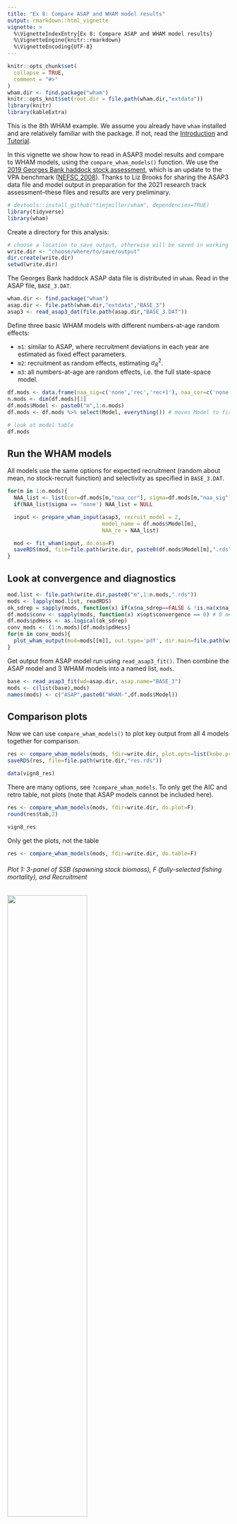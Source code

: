 ```yaml
---
title: "Ex 8: Compare ASAP and WHAM model results"
output: rmarkdown::html_vignette
vignette: >
  %\VignetteIndexEntry{Ex 8: Compare ASAP and WHAM model results}
  %\VignetteEngine{knitr::rmarkdown}
  %\VignetteEncoding{UTF-8}
---
```


```r
knitr::opts_chunk$set(
  collapse = TRUE,
  comment = "#>"
)
wham.dir <- find.package("wham")
knitr::opts_knit$set(root.dir = file.path(wham.dir,"extdata"))
library(knitr)
library(kableExtra)
```

This is the 8th WHAM example. We assume you already have `wham` installed and are relatively familiar with the package. If not, read the [Introduction](https://timjmiller.github.io/wham/) and  [Tutorial](https://timjmiller.github.io/wham/articles/).

In this vignette we show how to read in ASAP3 model results and compare to WHAM models, using the `compare_wham_models()` function. We use the [2019 Georges Bank haddock stock assessment](https://apps-nefsc.fisheries.noaa.gov/saw/sasi/uploads/2019_HAD_GB_RPT.pdf), which is an update to the VPA benchmark ([NEFSC 2008](https://repository.library.noaa.gov/view/noaa/5227)). Thanks to Liz Brooks for sharing the ASAP3 data file and model output in preparation for the 2021 research track assessment--these files and results are very preliminary.

```r
# devtools::install_github("timjmiller/wham", dependencies=TRUE)
library(tidyverse)
library(wham)
```

Create a directory for this analysis:
```r
# choose a location to save output, otherwise will be saved in working directory
write.dir <- "choose/where/to/save/output"
dir.create(write.dir)
setwd(write.dir)
```

The Georges Bank haddock ASAP data file is distributed in `wham`. Read in the ASAP file, `BASE_3.DAT`.
```r
wham.dir <- find.package("wham")
asap.dir <- file.path(wham.dir,"extdata","BASE_3")
asap3 <- read_asap3_dat(file.path(asap.dir,"BASE_3.DAT"))
```

Define three basic WHAM models with different numbers-at-age random effects:

  - `m1`: similar to ASAP, where recruitment deviations in each year are estimated as fixed effect parameters.
  - `m2`: recruitment as random effects, estimating $\sigma^2_R$. 
  - `m3`: all numbers-at-age are random effects, i.e. the full state-space model.

```r
df.mods <- data.frame(naa_sig=c('none','rec','rec+1'), naa_cor=c('none','iid','iid'))
n.mods <- dim(df.mods)[1]
df.mods$Model <- paste0("m",1:n.mods)
df.mods <- df.mods %>% select(Model, everything()) # moves Model to first col

# look at model table
df.mods
```

## Run the WHAM models

All models use the same options for expected recruitment (random about mean, no stock-recruit function) and selectivity as specified in `BASE_3.DAT`.

```r
for(m in 1:n.mods){
  NAA_list <- list(cor=df.mods[m,"naa_cor"], sigma=df.mods[m,"naa_sig"])
  if(NAA_list$sigma == 'none') NAA_list = NULL

  input <- prepare_wham_input(asap3, recruit_model = 2,
                              model_name = df.mods$Model[m],                         
                              NAA_re = NAA_list)   

  mod <- fit_wham(input, do.osa=F)
  saveRDS(mod, file=file.path(write.dir, paste0(df.mods$Model[m],".rds")))
}
```

## Look at convergence and diagnostics

```r
mod.list <- file.path(write.dir,paste0("m",1:n.mods,".rds"))
mods <- lapply(mod.list, readRDS)
ok_sdrep = sapply(mods, function(x) if(x$na_sdrep==FALSE & !is.na(x$na_sdrep)) 1 else 0)
df.mods$conv <- sapply(mods, function(x) x$opt$convergence == 0) # 0 means opt converged
df.mods$pdHess <- as.logical(ok_sdrep)
conv_mods <- (1:n.mods)[df.mods$pdHess] 
for(m in conv_mods){
  plot_wham_output(mod=mods[[m]], out.type='pdf', dir.main=file.path(write.dir,paste0("m",m)))
}
```

Get output from ASAP model run using `read_asap3_fit()`. Then combine the ASAP model and 3 WHAM models into a named list, `mods`.

```r
base <- read_asap3_fit(wd=asap.dir, asap.name="BASE_3")
mods <- c(list(base),mods)
names(mods) <- c("ASAP",paste0("WHAM-",df.mods$Model))
```

## Comparison plots

Now we can use `compare_wham_models()` to plot key output from all 4 models together for comparison.

```r
res <- compare_wham_models(mods, fdir=write.dir, plot.opts=list(kobe.prob=FALSE))
saveRDS(res, file=file.path(write.dir,"res.rds"))
```

```r
data(vign8_res)
```

There are many options, see `?compare_wham_models`. To only get the AIC and retro table, not plots (note that ASAP models cannot be included here).

```r
res <- compare_wham_models(mods, fdir=write.dir, do.plot=F)
round(res$tab,2)
```

```r
vign8_res
```

Only get the plots, not the table

```r
res <- compare_wham_models(mods, fdir=write.dir, do.table=F)
```

###### Plot 1: 3-panel of SSB (spawning stock biomass), F (fully-selected fishing mortality), and Recruitment

![](https://raw.githubusercontent.com/timjmiller/wham/devel/vignettes/ex8_plots/compare_SSB_F_R.png){ width=60% }

###### Plot 2: CV (coefficient of variation) for SSB, F, and Recruitment

![](https://raw.githubusercontent.com/timjmiller/wham/devel/vignettes/ex8_plots/compare_CV.png){ width=60% }

###### Plot 3: Fleet selectivity (by block, averaged across years)

![](https://raw.githubusercontent.com/timjmiller/wham/devel/vignettes/ex8_plots/compare_sel_fleets.png){ width=60% }

###### Plot 4: Index selectivity (by block, averaged across years)

![](https://raw.githubusercontent.com/timjmiller/wham/devel/vignettes/ex8_plots/compare_sel_indices.png){ width=60% }

###### Plot 5: Selectivity tile (fleets + indices, more useful for time-varying random effects)

![](https://raw.githubusercontent.com/timjmiller/wham/devel/vignettes/ex8_plots/compare_sel_tile.png){ width=60% }

Plots 6 and 7 are only interesting when M is time-varying, so we omit them there.

###### Plot 8: 3-panel of F X\% SPR, SSB at F_X\%SPR, and yield at F_X\%SPR

![](https://raw.githubusercontent.com/timjmiller/wham/devel/vignettes/ex8_plots/compare_ref_pts.png){ width=60% }

###### Plot 9: 2-panel of relative status (SSB / SSB at F_X\%SPR and F / F_X\%SPR)

![](https://raw.githubusercontent.com/timjmiller/wham/devel/vignettes/ex8_plots/compare_rel_status_timeseries.png){ width=60% }

###### Plot 10: Kobe status (relative SSB vs. relative F)

![](https://raw.githubusercontent.com/timjmiller/wham/devel/vignettes/ex8_plots/compare_rel_status_kobe.png){ width=60% }

## Modifying comparison plots

Many modifications can be made using built-in options, see `$plot.opts` in `compare_wham_models()`.

Plots are saved as png by default, can be pdf
```r
res <- compare_wham_models(mods, fdir=write.dir, plot.opts=list(out.type='pdf'))
```

`$which` lets you choose which of the plots to make
`$years` lets you only plot a subset of model years
```r
# which = 9 (only plot relative status)
# years = 1980-2018
compare_wham_models(mods, do.table=F, plot.opts=list(years=1980:2018, which=9))
ggsave(file.path(write.dir,"which9_zoom.png"), device='png', width=6.5, height=5.5, units='in')
```

![](https://raw.githubusercontent.com/timjmiller/wham/devel/vignettes/ex8_plots/which9_zoom.png){ width=60% }

`$ci` can turn off the confidence interval shading for all or some models
```r
# which = 1 (SSB, F, recruitment)
# ci = FALSE (remove confidence intervals for all models, can also choose a subset)
compare_wham_models(mods, fdir=write.dir, do.table=F, plot.opts=list(ci=FALSE, which=1))
ggsave(file.path(write.dir,"which1_noCI.png"), device='png', width=6.5, height=5.5, units='in')
```

![](https://raw.githubusercontent.com/timjmiller/wham/devel/vignettes/ex8_plots/which1_noCI.png){ width=60% }

`$relative.to` lets you plot differences between the models relative to a base model (here, ASAP)
```r
# which = 2 (CV of SSB, F, recruitment)
# relative to ASAP
compare_wham_models(mods, fdir=write.dir, do.table=F, plot.opts=list(ci=FALSE, relative.to="ASAP", which=2))
ggsave(file.path(write.dir,"which2_relative.png"), device='png', width=6.5, height=5.5, units='in')
```

![](https://raw.githubusercontent.com/timjmiller/wham/devel/vignettes/ex8_plots/which2_relative.png){ width=60% }

`$kobe.yr` is used to specify the year in the Kobe relative status plot
`$kobe.prob = F` will turn off the probabilities printed in each quadrant for each model (can be crowded with many models) 
```r
# which = 10 (kobe plot)
# kobe.yr = 2010 (instead of terminal year, 2018)
# kobe.prob = F (don't print probabilities)
compare_wham_models(mods, fdir=write.dir, do.table=F, plot.opts=list(which=10, kobe.yr=2010, kobe.prob=F))
```

![](https://raw.githubusercontent.com/timjmiller/wham/devel/vignettes/ex8_plots/which10_2010.png){ width=60% }

The plots made with `ggplot2` (all except Kobe) are returned in a list, `$g`, so you can modify them later. For example, to re-make the relative status timeseries plot with different fill and color scales:

```r
res$g[[9]] + scale_colour_brewer(palette="Set1") + scale_fill_brewer(palette="Set1")
ggsave(file.path(write.dir,"which9_colorchange.png"), device='png', width=6.5, height=5.5, units='in')
```

![](https://raw.githubusercontent.com/timjmiller/wham/devel/vignettes/ex8_plots/which9_colorchange.png){ width=60% }

Note that even if you're only making one plot using `$which`, `res$g` is still a list of length 10. For example, to plot SSB, F, and recruitment from 1980-2018 relative to ASAP without confidence intervals:

```r
res <- compare_wham_models(mods, do.table=F, plot.opts=list(years=1980:2018, ci=FALSE, relative.to="ASAP", which=1))
cols <- c("black", RColorBrewer::brewer.pal(n = 3, name = "Set1"))
res$g[[1]] + scale_colour_manual(values=cols)
ggsave(file.path(write.dir,"which1_relative_colorchange.png"), device='png', width=5, height=5.5, units='in')
```

![](https://raw.githubusercontent.com/timjmiller/wham/devel/vignettes/ex8_plots/which1_relative_colorchange.png){ width=60% }

Any aesthetics that weren't in the original plot are more complicated. For example, if we want to make the base model line dashed, linetype was not in original plot. We can do:

```r
res$g[[1]]$mapping$linetype = quote(Model)
res$g[[1]]$labels$linetype = "Model"
ltys <- c(2,1,1,1)
res$g[[1]] + scale_colour_manual(values=cols) + scale_linetype_manual(values=ltys)
ggsave(file.path(write.dir,"which1_relative_colorchange_linetype.png"), device='png', width=5, height=5.5, units='in')
```

![](https://raw.githubusercontent.com/timjmiller/wham/devel/vignettes/ex8_plots/which1_relative_colorchange_linetype.png){ width=60% }

Our final example, changing the labels on the selectivity plot facets

```r
res <- compare_wham_models(mods, do.table=F, plot.opts=list(which=4))
index_names <- as_labeller(c(`Block 4` = "NEFSC - Spring", `Block 5` = "NEFSC - Fall",`Block 6` = "DFO", `Block 7` = "NEFSC - Spring41"))
res$g[[4]] + facet_wrap(vars(Block), ncol=1, strip.position = 'right', labeller = index_names)
ggsave(file.path(write.dir,"which4_labels.png"), device='png', width=4.5, height=5.5, units='in')
```

![](https://raw.githubusercontent.com/timjmiller/wham/devel/vignettes/ex8_plots/which4_labels.png){ width=60% }

Hopefully that is enough to get you started!

